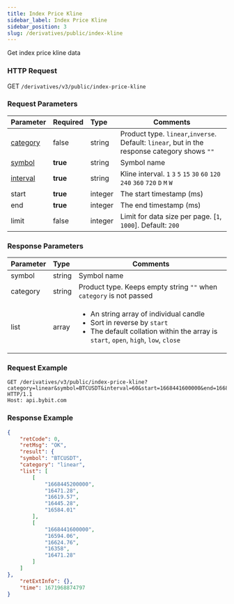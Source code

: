 ```yaml
---
title: Index Price Kline
sidebar_label: Index Price Kline
sidebar_position: 3
slug: /derivatives/public/index-kline
---
```


Get index price kline data

### HTTP Request
GET `/derivatives/v3/public/index-price-kline`

### Request Parameters
| Parameter | Required | Type | Comments|
|:----- |:-------|:-----|------ |
|[category](../enum#category) |false |string |Product type. `linear`,`inverse`. Default: `linear`, but in the response category shows `""`|
|[symbol](../enum#symbol) |<b>true</b> |string |Symbol name|
|[interval](../enum#interval) |<b>true</b> |string |Kline interval. `1` `3` `5` `15` `30` `60` `120` `240` `360` `720` `D` `M` `W`  |
|start |<b>true</b> |integer |The start timestamp (ms)|
|end |<b>true</b> |integer |The end timestamp (ms)|
|limit |false |integer |Limit for data size per page. [`1`, `1000`]. Default: `200`|

### Response Parameters
| Parameter | Type | Comments|
|:----- |:-----|----- |
|symbol |string |Symbol name |
|category |string |Product type. Keeps empty string `""` when `category` is not passed |
|list |array |<ul><li>An string array of individual candle</li><li>Sort in reverse by `start`</li><li>The default collation within the array is `start`, `open`, `high`, `low`, `close`</li> </ul>|

### Request Example

<Tabs>
<TabItem value="console-linear" label="linear">

```http
GET /derivatives/v3/public/index-price-kline?category=linear&symbol=BTCUSDT&interval=60&start=1668441600000&end=1668528000000&limit=2 HTTP/1.1
Host: api.bybit.com
```

</TabItem>
</Tabs>

### Response Example

<Tabs>
<TabItem value="js linear" label="linear">

```json
{
    "retCode": 0,
    "retMsg": "OK",
    "result": {
    "symbol": "BTCUSDT",
    "category": "linear",
    "list": [
        [
            "1668445200000",
            "16471.28",
            "16619.57",
            "16445.28",
            "16584.01"
        ],
        [
            "1668441600000",
            "16594.06",
            "16624.76",
            "16358",
            "16471.28"
        ]
    ]
},
    "retExtInfo": {},
    "time": 1671968874797
}
```
</TabItem>
</Tabs>